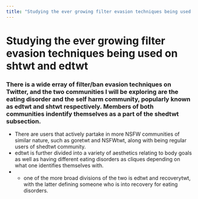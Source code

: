 ```yaml
---
title: "Studying the ever growing filter evasion techniques being used on shtwt and edtwt"
---
```


# Studying the ever growing filter evasion techniques being used on shtwt and edtwt
### There is a wide erray of filter/ban evasion techniques on Twitter, and the two communities I will be exploring are the eating disorder and the self harm community, popularly known as edtwt and shtwt respectively. Members of both communities indentify themselves as a part of the shedtwt subsection. 
- There are users that actively partake in more NSFW communities of similar nature, such as goretwt and NSFWtwt, along with being regular users of shedtwt community. 
- edtwt is further divided into a variety of aesthetics relating to body goals as well as having different eating disorders as cliques depending on what one identifies themselves with. 
- - one of the more broad divisions of the two is edtwt and recoverytwt, with the latter defining someone who is into recovery for eating disorders. 
